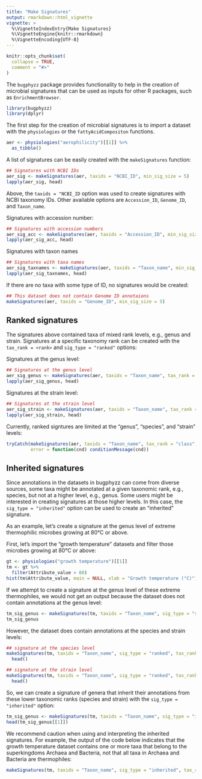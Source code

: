 ```yaml
---
title: "Make Signatures"
output: rmarkdown::html_vignette
vignette: >
  %\VignetteIndexEntry{Make Signatures}
  %\VignetteEngine{knitr::rmarkdown}
  %\VignetteEncoding{UTF-8}
---
```


```r
knitr::opts_chunk$set(
  collapse = TRUE,
  comment = "#>"
)
```

The `bugphyzz` package provides functionality to help in the creation of
microbial signatures that can be used as inputs for other R packages,
such as `EnrichmentBrowser`.

```r
library(bugphyzz)
library(dplyr)
```

The first step for the creation of microbial signatures is to import a dataset
with the `physiologies` or the `fattyAcidCompositon` functions.

```r
aer <- physiologies("aerophilicity")[[1]] %>% 
  as_tibble()
```

A list of signatures can be easily created with the `makeSignatures` function:

```r
## Signatures with NCBI IDs
aer_sig <- makeSignatures(aer, taxids = "NCBI_ID", min_sig_size = 5)
lapply(aer_sig, head)
```

Above, the `taxids = "NCBI_ID` option was used to create signatures with
NCBI taxonomy IDs. Other available options are `Accession_ID`, 
`Genome_ID`, and `Taxon_name`.

Signatures with accession number:

```r
## Signatures with accession numbers
aer_sig_acc <- makeSignatures(aer, taxids = "Accession_ID", min_sig_size = 5)
lapply(aer_sig_acc, head)
```

Signatures with taxon names

```r
## Signatures with taxa names
aer_sig_taxnames <- makeSignatures(aer, taxids = "Taxon_name", min_sig_size = 5)
lapply(aer_sig_taxnames, head)
```

If there are no taxa with some type of ID, no signatures would be created:

```r
## This dataset does not contain Genome ID annotaions
makeSignatures(aer, taxids = "Genome_ID", min_sig_size = 5)
```

## Ranked signatures

The signatures above contained taxa of mixed rank levels, e.g., genus and
strain. Signatures at a specific taxonomy rank can be created with the
`tax_rank = <rank>` and `sig_type = "ranked"` options:

Signatures at the genus level:

```r
## Signatures at the genus level
aer_sig_genus <- makeSignatures(aer, taxids = "Taxon_name", tax_rank = "genus", sig_type = "ranked", min_sig_size = 5)
lapply(aer_sig_genus, head)
```

Signatures at the strain level:

```r
## Signatures at the strain level
aer_sig_strain <- makeSignatures(aer, taxids = "Taxon_name", tax_rank = "strain", sig_type = "ranked", min_sig_size = 5)
lapply(aer_sig_strain, head)
```

Currently, ranked signtures are limited at the "genus", "species", and 
"strain" levels:

```r
tryCatch(makeSignatures(aer, taxids = "Taxon_name", tax_rank = "class", sig_type = "ranked", min_sig_size = 5),
         error = function(cnd) conditionMessage(cnd))
```

## Inherited signatures

Since annotations in the datasets in bugphyzz can come from diverse sources,
some taxa might be annotated at a given taxonomic rank, e.g., species, but not
at a higher level, e.g., genus. Some users might be interested in creating
signatures at those higher levels. In this case, the `sig_type = "inherited"`
option can be used to create an "inherited" signature.

As an example, let's create a signature at the genus level of extreme
thermophilic microbes growing at 80°C or above.

First, let's import the "growth temperature" datasets and filter those
microbes growing at 80°C or above:

```r
gt <- physiologies("growth temperature")[[1]]
tm <- gt %>% 
  filter(Attribute_value > 80)
hist(tm$Attribute_value, main = NULL, xlab = "Growth temperature (°C)")
```

If we attempt to create a signature at the genus level of these extreme
thermophiles, we would not get an output because the dataset does not contain
annotations at the genus level:

```r
tm_sig_genus <- makeSignatures(tm, taxids = "Taxon_name", sig_type = "ranked", tax_rank = "genus")
tm_sig_genus
```

However, the dataset does contain annotations at the species and strain levels:

```r
## signature at the species level
makeSignatures(tm, taxids = "Taxon_name", sig_type = "ranked", tax_rank = "species")[[1]] %>% 
  head()
```

```r
## signature at the strain level
makeSignatures(tm, taxids = "Taxon_name", sig_type = "ranked", tax_rank = "strain")[[1]] %>% 
  head()
```

So, we can create a signature of genera that inherit their annotations from
these lower taxonomic ranks (species and strain) with the 
`sig_type = "inherited"` option:

```r
tm_sig_genus <- makeSignatures(tm, taxids = "Taxon_name", sig_type = "inherited", tax_rank = "genus")
head(tm_sig_genus[[1]])
```

We recommend caution when using and interpreting the inherited signatures.
For example, the output of the code below indicates that the growth temperature
dataset contains one or more taxa that belong to the superkingdoms Archaea and
Bacteria, not that all taxa in Archaea and Bacteria are thermophiles:

```r
makeSignatures(tm, taxids = "Taxon_name", sig_type = "inherited", tax_rank = "superkingdom")
```

